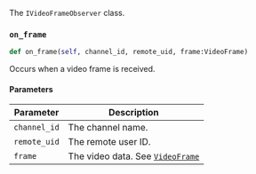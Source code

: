The `IVideoFrameObserver` class.

### `on_frame`

```python
def on_frame(self, channel_id, remote_uid, frame:VideoFrame)
```

Occurs when a video frame is received.

#### Parameters

| Parameter | Description |
|---------------|----------------------------------------------------------------------|
| `channel_id` | The channel name.             |
| `remote_uid` | The remote user ID.             |
| `frame`| The video data. See [`VideoFrame`](#videoframe)         |